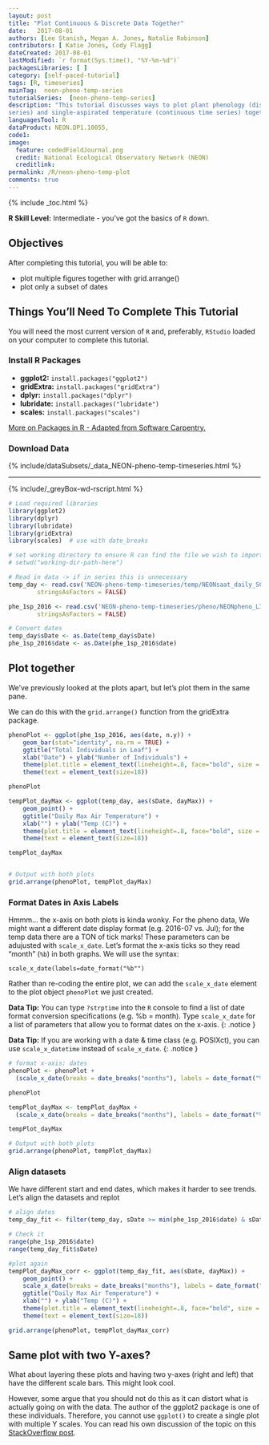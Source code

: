 ```yaml
---
layout: post
title: "Plot Continuous & Discrete Data Together"
date:   2017-08-01
authors: [Lee Stanish, Megan A. Jones, Natalie Robinson]
contributors: [ Katie Jones, Cody Flagg] 
dateCreated: 2017-08-01
lastModified: `r format(Sys.time(), "%Y-%m-%d")`
packagesLibraries: [ ]
category: [self-paced-tutorial]
tags: [R, timeseries]
mainTag:  neon-pheno-temp-series
tutorialSeries:  [neon-pheno-temp-series]
description: "This tutorial discusses ways to plot plant phenology (discrete time
series) and single-aspirated temperature (continuous time series) together."
languagesTool: R
dataProduct: NEON.DP1.10055, 
code1: 
image:
  feature: codedFieldJournal.png
  credit: National Ecological Observatory Network (NEON)
  creditlink: 
permalink: /R/neon-pheno-temp-plot
comments: true
---
```


{% include _toc.html %}

**R Skill Level:** Intermediate - you've got the basics of `R` down.

<div id="objectives" markdown="1">

# Objectives
After completing this tutorial, you will be able to:

 * plot multiple figures together with grid.arrange()
 * plot only a subset of dates

## Things You’ll Need To Complete This Tutorial
You will need the most current version of `R` and, preferably, `RStudio` loaded
on your computer to complete this tutorial.

### Install R Packages
* **ggplot2:** `install.packages("ggplot2")`
* **gridExtra:** `install.packages("gridExtra")`
* **dplyr:** `install.packages("dplyr")`
* **lubridate:** `install.packages("lubridate")`
* **scales:** `install.packages("scales")`


[More on Packages in R - Adapted from Software Carpentry.]({{site.baseurl}}R/Packages-In-R/)

### Download Data 

{% include/dataSubsets/_data_NEON-pheno-temp-timeseries.html %}

****
{% include/_greyBox-wd-rscript.html %}


</div>



```r

# Load required libraries
library(ggplot2)
library(dplyr)
library(lubridate)
library(gridExtra)
library(scales)  # use with date_breaks

# set working directory to ensure R can find the file we wish to import
# setwd("working-dir-path-here")

# Read in data -> if in series this is unnecessary
temp_day <- read.csv('NEON-pheno-temp-timeseries/temp/NEONsaat_daily_SCBI_2016.csv',
		stringsAsFactors = FALSE)

phe_1sp_2016 <- read.csv('NEON-pheno-temp-timeseries/pheno/NEONpheno_LITU_Leaves_SCBI_2016.csv',
		stringsAsFactors = FALSE)

# Convert dates
temp_day$sDate <- as.Date(temp_day$sDate)
phe_1sp_2016$date <- as.Date(phe_1sp_2016$date)

```


## Plot together

We've previously looked at the plots apart, but let's plot them in the same 
pane. 

We can do this with the `grid.arrange()` function from the gridExtra package. 

```r

phenoPlot <- ggplot(phe_1sp_2016, aes(date, n.y)) +
    geom_bar(stat="identity", na.rm = TRUE) +
    ggtitle("Total Individuals in Leaf") +
    xlab("Date") + ylab("Number of Individuals") +
    theme(plot.title = element_text(lineheight=.8, face="bold", size = 20)) +
    theme(text = element_text(size=18))

phenoPlot

tempPlot_dayMax <- ggplot(temp_day, aes(sDate, dayMax)) +
    geom_point() +
    ggtitle("Daily Max Air Temperature") +
    xlab("") + ylab("Temp (C)") +
    theme(plot.title = element_text(lineheight=.8, face="bold", size = 20)) +
    theme(text = element_text(size=18))

tempPlot_dayMax


# Output with both plots
grid.arrange(phenoPlot, tempPlot_dayMax) 

```


### Format Dates in Axis Labels
Hmmm... the x-axis on both plots is kinda wonky. For the pheno data, We might 
want a different
date display format (e.g. 2016-07 vs. Jul); for the temp data there are a TON of tick
marks! These parameters can be adujusted with `scale_x_date`. Let's format the x-axis
ticks so they read "month" (`%b`) in both graphs. We will use the syntax:

`scale_x_date(labels=date_format("%b"")`

Rather than re-coding the entire plot, we can add the `scale_x_date` element
to the plot object `phenoPlot` we just created. 

<i class="fa fa-star"></i> **Data Tip:** You can type `?strptime` into the `R` 
console to find a list of date format conversion specifications (e.g. %b = month).
Type `scale_x_date` for a list of parameters that allow you to format dates 
on the x-axis.
{: .notice }


<i class="fa fa-star"></i> **Data Tip:** If you are working with a date & time
class (e.g. POSIXct), you can use `scale_x_datetime` instead of `scale_x_date`.
{: .notice }

```r
# format x-axis: dates
phenoPlot <- phenoPlot + 
  (scale_x_date(breaks = date_breaks("months"), labels = date_format("%b")))

phenoPlot

tempPlot_dayMax <- tempPlot_dayMax +
  (scale_x_date(breaks = date_breaks("months"), labels = date_format("%b")))

tempPlot_dayMax

# Output with both plots
grid.arrange(phenoPlot, tempPlot_dayMax) 

```

### Align datasets

We have different start and end dates, which makes it harder to see trends. 
Let's align the datasets and replot

```r
# align dates
temp_day_fit <- filter(temp_day, sDate >= min(phe_1sp_2016$date) & sDate <= max(phe_1sp_2016$date))

# Check it
range(phe_1sp_2016$date)
range(temp_day_fit$sDate)

#plot again
tempPlot_dayMax_corr <- ggplot(temp_day_fit, aes(sDate, dayMax)) +
    geom_point() +
    scale_x_date(breaks = date_breaks("months"), labels = date_format("%b")) +
    ggtitle("Daily Max Air Temperature") +
    xlab("") + ylab("Temp (C)") +
    theme(plot.title = element_text(lineheight=.8, face="bold", size = 20)) +
    theme(text = element_text(size=18))

grid.arrange(phenoPlot, tempPlot_dayMax_corr)

```

## Same plot with two Y-axes?

What about layering these plots and having two y-axes (right and left) that have
the different scale bars. This might look cool. 

However, some argue that you should not do this as it 
can distort what is actually going on with the data. The author of the ggplot2 
package is one of these individuals. Therefore, you cannot use `ggplot()` to 
create a single plot with multiple Y scales. You can read his own discussion of
the topic on this 
<a href="https://stackoverflow.com/questions/3099219/plot-with-2-y-axes-one-y-axis-on-the-left-and-another-y-axis-on-the-right/3101876#3101876" target="_blank" > StackOverflow post</a>.
